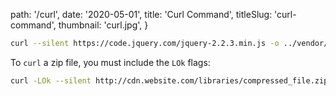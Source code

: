 
  path: '/curl',
  date: '2020-05-01',
  title: 'Curl Command',
  titleSlug: 'curl-command',
  thumbnail: 'curl.jpg',
}

```bash
curl --silent https://code.jquery.com/jquery-2.2.3.min.js -o ../vendor/js/jquery.min.js
```

To `curl` a zip file, you must include the `LOk` flags:

```bash
curl -LOk --silent http://cdn.website.com/libraries/compressed_file.zip
```

